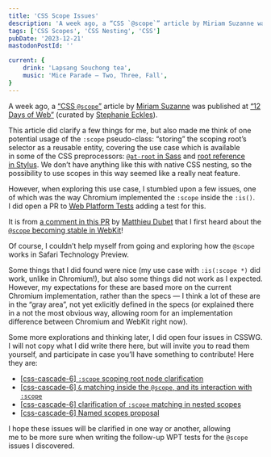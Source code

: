```yaml
---
title: 'CSS Scope Issues'
description: 'A week ago, a “CSS `@scope`” article by Miriam Suzanne was published at “12 Days of Web” (curated by Stephanie Eckles). This article did clarify a few things for me, but also made me think of one potential usage of the `: scope` pseudo-class: “storing” the scoping root’s selector as a reusable entity, covering the use case which is available in some of the CSS preprocessors. However, when exploring this use case, I stumbled upon a few issues: this post is about them.'
tags: ['CSS Scopes', 'CSS Nesting', 'CSS']
pubDate: '2023-12-21'
mastodonPostId: ''

current: {
	drink: 'Lapsang Souchong tea',
    music: 'Mice Parade — Two, Three, Fall',
}
---
```


A week ago, a [“CSS `@scope`”](https://12daysofweb.dev/2023/css-scope/) article by [Miriam Suzanne](https://www.miriamsuzanne.com/) was published at [“12 Days of Web”](https://12daysofweb.dev/) (curated by [Stephanie Eckles](https://thinkdobecreate.com/)).

This article did clarify a few things for me, but also made me think of one potential usage of the `:scope` pseudo-class: “storing” the scoping root’s selector as a reusable entity, covering the use case which is available in some of the CSS preprocessors: [`@at-root` in Sass](https://sass-lang.com/documentation/at-rules/at-root/) and [root reference in Stylus](https://stylus-lang.com/docs/selectors.html#root-reference). We don’t have anything like this with native CSS nesting, so the possibility to use scopes in this way seemed like a really neat feature.

However, when exploring this use case, I stumbled upon a few issues, one of which was the way Chromium implemented the `:scope` inside the `:is()`. I did open a PR to [Web Platform Tests](https://github.com/web-platform-tests/wpt/pull/43697) adding a test for this.

It is from [a comment in this PR](https://github.com/web-platform-tests/wpt/pull/43697#issuecomment-1864175647) by [Matthieu Dubet](https://blog.matthieud.me/about/) that I first heard about the [`@scope` becoming stable in WebKit](https://github.com/WebKit/WebKit/pull/21435)!

Of course, I couldn’t help myself from going and exploring how the `@scope` works in Safari Technology Preview.

Some things that I did found were nice (my use case with `:is(:scope *)` did work, unlike in Chromium!), but also some things did not work as I expected. However, my expectations for these are based more on the current Chromium implementation, rather than the specs — I think a lot of these are in the “gray area”, not yet exlicitly defined in the specs (or explained there in a not the most obvious way, allowing room for an implementation difference between Chromium and WebKit right now).

Some more explorations and thinking later, I did open four issues in CSSWG. I will not copy what I did write there here, but will invite you to read them yourself, and participate in case you’ll have something to contribute! Here they are:

- [[css-cascade-6] `:scope` scoping root node clarification](https://github.com/w3c/csswg-drafts/issues/9739)
- [[css-cascade-6] `&` matching inside the `@scope`, and its interaction with `:scope`](https://github.com/w3c/csswg-drafts/issues/9740)
- [[css-cascade-6] clarification of `:scope` matching in nested scopes](https://github.com/w3c/csswg-drafts/issues/9741)
- [[css-cascade-6] Named scopes proposal](https://github.com/w3c/csswg-drafts/issues/9742)

I hope these issues will be clarified in one way or another, allowing me to be more sure when writing the follow-up WPT tests for the `@scope` issues I discovered.
